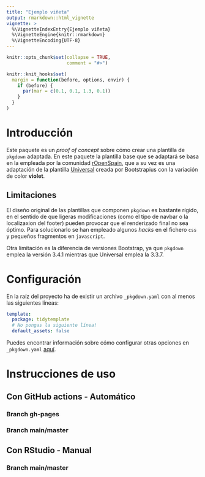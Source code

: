 ---
title: "Ejemplo viñeta"
output: rmarkdown::html_vignette
vignette: >
  %\VignetteIndexEntry{Ejemplo viñeta}
  %\VignetteEngine{knitr::rmarkdown}
  %\VignetteEncoding{UTF-8}
---

```{r, include = FALSE}
knitr::opts_chunk$set(collapse = TRUE,
                      comment = "#>")

knitr::knit_hooks$set(
  margin = function(before, options, envir) {
    if (before) {
      par(mar = c(0.1, 0.1, 1.3, 0.1))
    }
  }
)


```


# Introducción 

Este paquete es un *proof of concept* sobre cómo crear una plantilla de `pkgdown` adaptada. En este paquete la plantilla base que se adaptará se basa en la empleada por la comunidad [rOpenSpain](https://ropenspain.es/), que a su vez es una adaptación de la plantilla [Universal](https://bootstrapious.com/p/universal-business-e-commerce-template) creada por Bootstrapius con la variación de color **violet**.

## Limitaciones

El diseño original de las plantillas que componen `pkgdown` es bastante rígido, en el sentido de que ligeras modificaciones (como el tipo de navbar o la localizaxion del footer) pueden provocar que el renderizado final no sea óptimo. Para solucionarlo se han empleado algunos *hacks* en el fichero `css` y pequeños fragmentos en `javascript`.

Otra limitación es la diferencia de versiones Bootstrap, ya que `pkgdown` emplea la versión 3.4.1 mientras que Universal emplea la 3.3.7.
  

# Configuración

En la raíz del proyecto ha de existir un archivo `_pkgdown.yaml` con al menos las siguientes líneas:

``` yaml
template:
  package: tidytemplate
  # No pongas la siguiente línea!
  default_assets: false

```

Puedes encontrar información sobre cómo configurar otras opciones en `_pkgdown.yaml` [aquí](https://pkgdown.r-lib.org/articles/pkgdown.html).

# Instrucciones de uso

## Con GitHub actions - Automático

### Branch gh-pages



### Branch main/master

## Con RStudio - Manual

### Branch main/master
